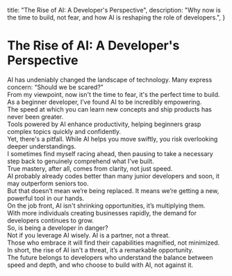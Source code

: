   title: "The Rise of AI: A Developer's Perspective",
  description: "Why now is the time to build, not fear, and how AI is reshaping the role of developers.",
}

# The Rise of AI: A Developer's Perspective

AI has undeniably changed the landscape of technology. Many express concern: “Should we be scared?”  
From my viewpoint, now isn't the time to fear, it's the perfect time to build.
<br/>
As a beginner developer, I’ve found AI to be incredibly empowering.  
The speed at which you can learn new concepts and ship products has never been greater.  
Tools powered by AI enhance productivity, helping beginners grasp complex topics quickly and confidently.
<br/>
Yet, there's a pitfall. While AI helps you move swiftly, you risk overlooking deeper understandings.  
I sometimes find myself racing ahead, then pausing to take a necessary step back to genuinely comprehend what I've built.  
True mastery, after all, comes from clarity, not just speed.
<br/>
AI probably already codes better than many junior developers and soon, it may outperform seniors too.  
But that doesn’t mean we’re being replaced. It means we’re getting a new, powerful tool in our hands.
<br/>
On the job front, AI isn't shrinking opportunities, it’s multiplying them.  
With more individuals creating businesses rapidly, the demand for developers continues to grow.  
So, is being a developer in danger?
<br/>
Not if you leverage AI wisely. AI is a partner, not a threat.  
Those who embrace it will find their capabilities magnified, not minimized.
<br/>
In short, the rise of AI isn't a threat, it’s a remarkable opportunity.  
The future belongs to developers who understand the balance between speed and depth, and who choose to build with AI, not against it.
